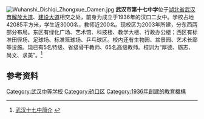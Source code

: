 {{multiple issues|
{{disputed|time=2013-10-14T01:42:36+00:00}}
{{expand|time=2013-10-14T01:42:36+00:00}}
{{onesource|time=2013-10-14T01:42:36+00:00}}
{{primarysources|time=2013-10-14T01:42:36+00:00}}
{{refimprove|time=2013-10-14T01:42:36+00:00}}
}}
[[File:Wuhanshi_Dishiqi_Zhongxue_Damen.jpg|right]]
'''武汉市第十七中学'''位于[[湖北省|湖北省]][[武汉市|武汉市]][[解放大道_(武汉市)|解放大道]]、[[建设大道|建设大道]]相交之处，前身为成立于1936年的汉口二女中。学校占地42085平方米，学生近3000名，教师近200名。现校区为2003年所建，分东西两部分布局。东区有绿化广场、艺术馆、科技楼、教学大楼、行政办公楼；西区有标准田径场、足球场、标准篮球场、乒乓球区。校内还有生物园、盆景园、艺术长廊等设施。现已有5名特级、省级骨干教师、65名高级教师。校训为“厚德、砺志、尚文、求美”。<ref>[http://zkzs.e21.edu.cn/sqlimg/school_html_jt/2006_06_07/article_2790.htm 武汉十七中简介] {{webarchive|url=https://web.archive.org/web/20110108063716/http://zkzs.e21.edu.cn/sqlimg/school_html_jt/2006_06_07/article_2790.htm |date=2011-01-08 }}</ref>

==参考资料==
{{reflist}}
{{湖北省示范中学}}
[[Category:武汉中等学校|Category:武汉中等学校]]
[[Category:硚口区|Category:硚口区]]
[[Category:1936年創建的教育機構|Category:1936年創建的教育機構]]